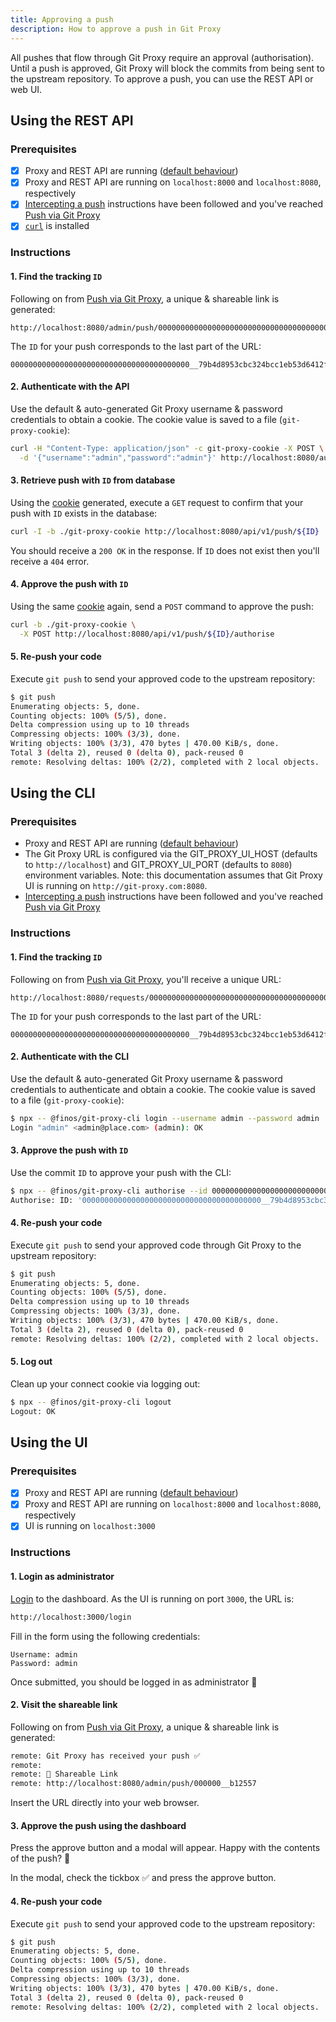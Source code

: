 ```yaml
---
title: Approving a push
description: How to approve a push in Git Proxy
---
```


All pushes that flow through Git Proxy require an approval (authorisation). Until a push is approved, Git Proxy will block the commits from being sent to the upstream repository. To approve a push, you can use the REST API or web UI.

## Using the REST API

### Prerequisites

- [x] Proxy and REST API are running ([default behaviour](https://github.com/finos/git-proxy/blob/main/index.js))
- [x] Proxy and REST API are running on `localhost:8000` and `localhost:8080`, respectively
- [x] [Intercepting a push](/docs/quickstart/intercept) instructions have been followed and you've reached [Push via Git Proxy](/docs/quickstart/intercept#push-via-git-proxy)
- [x] [`curl`](https://curl.se/) is installed

### Instructions

#### 1. Find the tracking `ID`

Following on from [Push via Git Proxy](/docs/quickstart/intercept#push-via-git-proxy), a unique & shareable link is generated:

```
http://localhost:8080/admin/push/0000000000000000000000000000000000000000__79b4d8953cbc324bcc1eb53d6412ff89666c241f
```

The `ID` for your push corresponds to the last part of the URL:

```
0000000000000000000000000000000000000000__79b4d8953cbc324bcc1eb53d6412ff89666c241f
```

#### 2. Authenticate with the API

Use the default & auto-generated Git Proxy username & password credentials to obtain a cookie. The cookie value is saved to a file (`git-proxy-cookie`):

```bash
curl -H "Content-Type: application/json" -c git-proxy-cookie -X POST \
  -d '{"username":"admin","password":"admin"}' http://localhost:8080/auth/login
```

#### 3. Retrieve push with `ID` from database

Using the [cookie](/docs/quickstart/approve#2-authenticate-with-the-api) generated, execute a `GET` request to confirm that your push with `ID` exists in the database:

```bash
curl -I -b ./git-proxy-cookie http://localhost:8080/api/v1/push/${ID}
```

You should receive a `200 OK` in the response. If `ID` does not exist then you'll receive a `404` error.

#### 4. Approve the push with `ID`

Using the same [cookie](/docs/quickstart/approve#2-authenticate-with-the-api) again, send a `POST` command to approve the push:

```bash
curl -b ./git-proxy-cookie \
  -X POST http://localhost:8080/api/v1/push/${ID}/authorise
```

#### 5. Re-push your code

Execute `git push` to send your approved code to the upstream repository:

```bash
$ git push
Enumerating objects: 5, done.
Counting objects: 100% (5/5), done.
Delta compression using up to 10 threads
Compressing objects: 100% (3/3), done.
Writing objects: 100% (3/3), 470 bytes | 470.00 KiB/s, done.
Total 3 (delta 2), reused 0 (delta 0), pack-reused 0
remote: Resolving deltas: 100% (2/2), completed with 2 local objects.
```

## Using the CLI

### Prerequisites

- Proxy and REST API are running ([default behaviour](https://github.com/finos/git-proxy/blob/main/index.js))
- The Git Proxy URL is configured via the GIT_PROXY_UI_HOST (defaults to `http://localhost`) and GIT_PROXY_UI_PORT (defaults to `8080`) environment variables. Note: this documentation assumes that Git Proxy UI is running on `http://git-proxy.com:8080`.
- [Intercepting a push](/docs/quickstart/intercept) instructions have been followed and you've reached [Push via Git Proxy](/docs/quickstart/intercept#push-via-git-proxy)

### Instructions

#### 1. Find the tracking `ID`

Following on from [Push via Git Proxy](/docs/quickstart/intercept#push-via-git-proxy), you'll receive a unique URL:

```
http://localhost:8080/requests/0000000000000000000000000000000000000000__79b4d8953cbc324bcc1eb53d6412ff89666c241f
```

The `ID` for your push corresponds to the last part of the URL:

```
0000000000000000000000000000000000000000__79b4d8953cbc324bcc1eb53d6412ff89666c241f
```

#### 2. Authenticate with the CLI

Use the default & auto-generated Git Proxy username & password credentials to authenticate and obtain a cookie. The cookie value is saved to a file (`git-proxy-cookie`):

```bash
$ npx -- @finos/git-proxy-cli login --username admin --password admin
Login "admin" <admin@place.com> (admin): OK
```

#### 3. Approve the push with `ID`

Use the commit `ID` to approve your push with the CLI:

```bash
$ npx -- @finos/git-proxy-cli authorise --id 0000000000000000000000000000000000000000__79b4d8953cbc324bcc1eb53d6412ff89666c241f
Authorise: ID: '0000000000000000000000000000000000000000__79b4d8953cbc324bcc1eb53d6412ff89666c241f': OK
```

#### 4. Re-push your code

Execute `git push` to send your approved code through Git Proxy to the upstream repository:

```bash
$ git push
Enumerating objects: 5, done.
Counting objects: 100% (5/5), done.
Delta compression using up to 10 threads
Compressing objects: 100% (3/3), done.
Writing objects: 100% (3/3), 470 bytes | 470.00 KiB/s, done.
Total 3 (delta 2), reused 0 (delta 0), pack-reused 0
remote: Resolving deltas: 100% (2/2), completed with 2 local objects.
```

#### 5. Log out

Clean up your connect cookie via logging out:

```bash
$ npx -- @finos/git-proxy-cli logout
Logout: OK
```

## Using the UI

### Prerequisites

- [x] Proxy and REST API are running ([default behaviour](https://github.com/finos/git-proxy/blob/main/index.js))
- [x] Proxy and REST API are running on `localhost:8000` and `localhost:8080`, respectively
- [x] UI is running on `localhost:3000`

### Instructions

#### 1. Login as administrator

[Login](http://localhost:3000/login) to the dashboard. As the UI is running on port `3000`, the URL is:

```bash
http://localhost:3000/login
```

Fill in the form using the following credentials:

```
Username: admin
Password: admin
```

Once submitted, you should be logged in as administrator 💪

#### 2. Visit the shareable link

Following on from [Push via Git Proxy](/docs/quickstart/intercept#push-via-git-proxy), a unique & shareable link is generated:

```bash
remote: Git Proxy has received your push ✅
remote:
remote: 🔗 Shareable Link
remote: http://localhost:8080/admin/push/000000__b12557
```

Insert the URL directly into your web browser.

#### 3. Approve the push using the dashboard

Press the approve button and a modal will appear. Happy with the contents of the push? 🤗

In the modal, check the tickbox ✅ and press the approve button.

#### 4. Re-push your code

Execute `git push` to send your approved code to the upstream repository:

```bash
$ git push
Enumerating objects: 5, done.
Counting objects: 100% (5/5), done.
Delta compression using up to 10 threads
Compressing objects: 100% (3/3), done.
Writing objects: 100% (3/3), 470 bytes | 470.00 KiB/s, done.
Total 3 (delta 2), reused 0 (delta 0), pack-reused 0
remote: Resolving deltas: 100% (2/2), completed with 2 local objects.
```
